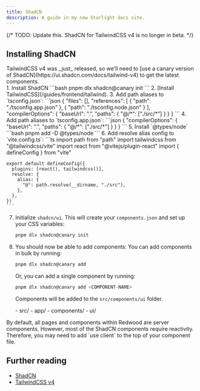 ```yaml
---
title: ShadCN
description: A guide in my new Starlight docs site.
---
```



{/* TODO: Update this. ShadCN for TailwindCSS v4 is no longer in beta. */}

## Installing ShadCN

<Aside type="note" title="Current Version of ShadCN">
TailwindCSS v4 was _just_ released, so we'll need to [use a canary version of ShadCN](https://ui.shadcn.com/docs/tailwind-v4) to get the latest components.
</Aside>

<Steps>
1. Install ShadCN
    ```bash
    pnpm dlx shadcn@canary init
    ```
2. [Install TailwindCSS](/guides/frontend/tailwind).
3. Add path aliases to `tsconfig.json`:
    ```json
    {
      "files": [],
      "references": [
        { "path": "./tsconfig.app.json" },
        { "path": "./tsconfig.node.json" }
      ],
      "compilerOptions": {
        "baseUrl": ".",
        "paths": {
          "@/*": ["./src/*"]
        }
      }
    }
    ```
4. Add path aliases to `tsconfig.app.json`:
    ```json
    {
      "compilerOptions": {
        "baseUrl": ".",
        "paths": {
          "@/*": ["./src/*"]
        }
      }
    }
    ```
5. Install `@types/node`
    ```bash
    pnpm add -D @types/node
    ```
6. Add resolve alias config to `vite.config.ts`:
    ```ts
    import path from "path"
    import tailwindcss from "@tailwindcss/vite"
    import react from "@vitejs/plugin-react"
    import { defineConfig } from "vite"

    export default defineConfig({
      plugins: [react(), tailwindcss()],
      resolve: {
        alias: {
          "@": path.resolve(__dirname, "./src"),
        },
      },
    })
    ```

7. Initialize `shadcn/ui`. This will create your `components.json` and set up your CSS variables:
    ```bash
    pnpm dlx shadcn@canary init
    ```

8. You should now be able to add components:
    You can add components in bulk by running:
    ```bash
    pnpm dlx shadcn@canary add
    ```

    Or, you can add a single component by running:
    ```bash
    pnpm dlx shadcn@canary add <COMPONENT-NAME>
    ```

    Components will be added to the `src/components/ui` folder.

    <FileTree>
    - src/
      - app/
        - components/
          - ui/
    </FileTree>
</Steps>

<Aside type="note" title="React Server Components">
By default, all pages and components within Redwood are server components. However, most of the ShadCN components require reactivity. Therefore, you may need to add `use client` to the top of your component file.
</Aside>

## Further reading

- [ShadCN](https://ui.shadcn.com/)
- [TailwindCSS v4](https://tailwindcss.com/docs/installation/using-vite)
